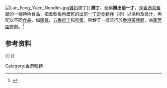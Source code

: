 {{expand|time=2008-04-21}}
[[File:Lan_Fong_Yuen_Noodles.jpg|thumb]][[雞扒|雞扒]]撈丁]]
'''撈丁'''，全稱'''撈出前一丁'''，是[[香港|香港]][[茶餐廳|茶餐廳]]的一種特色食品，把煮軟後再瀝乾的[[出前一丁|出前一丁]][[即食麵|即食麵]][[拌|拌]]（撈）以湯粉及醬汁，再配以不同[[食品|食品]]，如[[雞翼|雞翼]]、[[五香肉丁|五香肉丁]]和[[煎蛋|煎蛋]]，與'''炒丁'''一樣流行於[[香港|香港]][[茶餐廳|茶餐廳]]，為[[蘭芳園|蘭芳園]]首創。<ref>{{Cite web |url=http://www.youtube.com/watch?v=sb0LjDs1U2Q |title=RTHK-香港故事(第19輯)07-速食速決-2012-4-02 |access-date=2013-01-03 |archive-date=2013-09-21 |archive-url=https://web.archive.org/web/20130921064245/http://www.youtube.com/watch?v=sb0LjDs1U2Q |dead-url=no }}</ref>

==参考资料==
{{Reflist}}

{{-}}

[[Category:香港粉麵|Category:香港粉麵]]


{{food-stub}}
{{HK-cult-stub}}